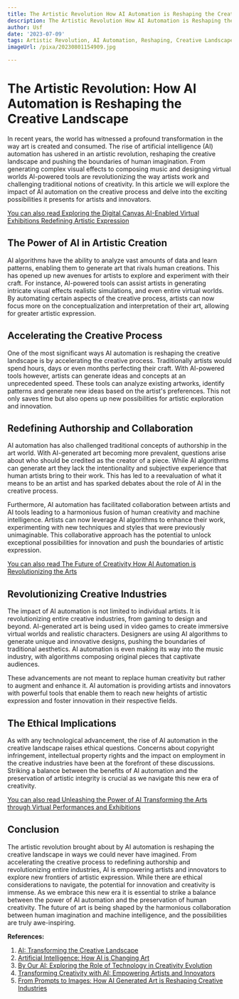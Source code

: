 ```yaml
---
title: The Artistic Revolution How AI Automation is Reshaping the Creative Landscape
description: The Artistic Revolution How AI Automation is Reshaping the Creative Landscape
author: Usf
date: '2023-07-09'
tags: Artistic Revolution, AI Automation, Reshaping, Creative Landscape
imageUrl: /pixa/20230801154909.jpg

---
```

#  The Artistic Revolution: How AI Automation is  Reshaping the Creative Landscape

In recent years, the world has witnessed a profound transformation in the way art is  created and consumed. The rise  of artificial  intelligence  (AI) automation has ushered in an artistic revolution,  reshaping the creative landscape and pushing the boundaries of  human imagination. From generating  complex visual effects to composing music and designing virtual worlds AI-powered tools are revolutionizing the way  artists work and challenging traditional  notions of  creativity. In this  article we will  explore the impact of AI automation on the creative process and delve into the exciting  possibilities it  presents for artists and innovators.

[You can  also read Exploring  the Digital  Canvas AI-Enabled Virtual Exhibitions Redefining Artistic  Expression](Exploring%20the%20Digital%20Canvas%20AI-Enabled%20Virtual%20Exhibitions%20Redefining%20Artistic%20Expression)


## The Power of AI in Artistic Creation

AI algorithms have the ability to analyze vast amounts of data and learn patterns, enabling them  to generate art that rivals human creations.  This has opened  up new avenues for artists to explore and experiment with their craft. For instance, AI-powered tools can assist artists  in generating intricate visual effects realistic simulations, and even entire virtual worlds. By automating certain aspects of the creative process, artists can now focus more on the  conceptualization and interpretation of their art, allowing for greater artistic expression.

## Accelerating  the Creative Process

One  of the  most significant ways AI automation is  reshaping the creative landscape is  by accelerating the creative process. Traditionally artists would spend hours, days or even months perfecting their craft. With AI-powered tools however, artists can generate ideas and concepts at an unprecedented speed. These tools can analyze existing artworks,  identify patterns and  generate new  ideas based  on the artist's preferences. This not only saves time but also opens up new possibilities for artistic exploration and innovation.

## Redefining Authorship and Collaboration

AI automation  has also challenged traditional concepts  of authorship in the  art world. With AI-generated art becoming more prevalent, questions arise about who should be  credited as the creator of a piece. While AI algorithms can generate art they lack the intentionality and subjective experience that human artists bring to their work. This has led to a reevaluation of what it means to be an artist and  has  sparked debates about the role of AI in the creative process.

Furthermore, AI  automation has facilitated  collaboration between artists and AI tools leading to a harmonious fusion of human creativity and machine intelligence. Artists can now leverage AI algorithms to enhance their work, experimenting with new techniques and styles that were previously unimaginable. This collaborative approach has  the potential to  unlock exceptional possibilities for innovation and push the  boundaries of artistic expression.

[You  can also read The Future of Creativity How AI Automation is Revolutionizing the Arts](The%20Future%20of%20Creativity%20How%20AI%20Automation%20is%20Revolutionizing%20the%20Arts)


## Revolutionizing Creative Industries

The impact of AI  automation is not limited to individual artists. It is revolutionizing entire creative  industries, from gaming to design  and beyond. AI-generated  art is being used in video games to create immersive virtual worlds and realistic characters. Designers are using AI algorithms to generate unique and innovative designs, pushing the boundaries  of traditional aesthetics. AI  automation  is even making its way into the  music industry,  with algorithms composing original pieces that  captivate audiences.

These advancements are not meant  to replace  human creativity  but rather to augment and enhance it.  AI automation is providing artists and innovators with powerful tools that enable them to reach new heights of artistic expression and foster innovation in their respective fields.

## The Ethical Implications

As  with any technological advancement, the rise of AI automation in the creative landscape raises ethical questions. Concerns about copyright infringement, intellectual property rights and the impact on employment in the creative industries have been at the forefront of these discussions. Striking  a balance between the benefits of AI automation and the preservation of artistic integrity is crucial as we navigate this new era of creativity.

[You can also read Unleashing the Power of AI Transforming the Arts through Virtual Performances and Exhibitions](Unleashing%20the%20Power%20of%20AI%20Transforming%20the%20Arts%20through%20Virtual%20Performances%20and%20Exhibitions)


## Conclusion

The artistic revolution brought about by AI  automation is reshaping the creative landscape  in ways  we could never have imagined. From accelerating  the creative process to redefining authorship and revolutionizing entire industries, AI is empowering artists and innovators to explore new frontiers of artistic expression. While there are ethical considerations to navigate, the  potential for innovation and creativity is immense. As we embrace this new  era it  is essential to strike a balance between the power of AI automation and the preservation of human creativity. The  future of art is being shaped by the harmonious collaboration between human imagination  and machine intelligence, and the possibilities  are  truly awe-inspiring.

**References:**

1. [AI: Transforming  the Creative Landscape](https://www.rollingstone.com/culture-council/articles/ai-transforming-creative-landscape-1234782555/)
2. [Artificial Intelligence: How AI is  Changing Art](https://aelaschool.com/en/art/artificial-intelligence-art-changes/)
3. [By Our AI: Exploring the Role of Technology in Creativity Evolution](https://www.linkedin.com/pulse/our-ai-exploring-role-technology-creativity)
4.  [Transforming Creativity  with AI: Empowering Artists and Innovators](https://ai-techpark.com/ai-empowering-artists-and-innovators/)
5. [From Prompts to Images: How AI  Generated Art is  Reshaping Creative Industries](https://medium.com/@kaedim/from-prompts-to-images-how-ai-generated-art-is-reshaping-creative-industries-e074610059c9)